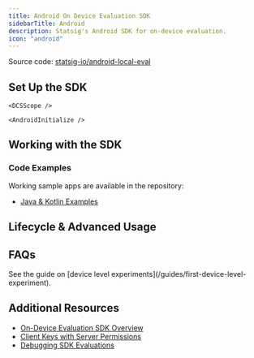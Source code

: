 ```yaml
---
title: Android On Device Evaluation SDK
sidebarTitle: Android
description: Statsig's Android SDK for on-device evaluation.
icon: "android"
---
```





<Callout icon="github">
Source code: <a href="https://github.com/statsig-io/android-local-eval" target="_blank" rel="noreferrer">statsig-io/android-local-eval</a>
</Callout>

<OnDeviceEvalProsAndCons sdkName="AndroidOnDeviceEvaluations" otherSDKName="Android Precomputed Evaluations SDK" otherSDKLink="/client/Android" />

## Set Up the SDK

<Steps>
  <Step title="Install the SDK">
    <Installation />
    <AndroidInstallation />
  </Step>
  <Step title="Initialize the SDK">
    <Initialization />
    
    <DCSScope />

    <AndroidInitialize />
  </Step>
</Steps>

## Working with the SDK

<checkGateIntro />
<AndroidCheckGate />

<getDynamicConfigIntro />
<AndroidGetConfig />

<getExperimentLayerIntro />
<AndroidGetExperiment />

<logEventIntro />
<AndroidLogEvent />

### Code Examples

Working sample apps are available in the repository:

- [Java & Kotlin Examples](https://github.com/statsig-io/android-local-eval/tree/main/samples)

<statsigUserIntro />

<StatsigUserNotes sdkName="Android" />

<AndroidGlobalUser />

<statsigOptionsIntro />

<AndroidOptions />

## Lifecycle & Advanced Usage

<shuttingDown />
<AndroidShutdown />

<AndroidPostInitSyncing />

<AndroidUsingPersistentValues />

<AndroidLocalOverrides />

## FAQs

<AndroidFaqs />

<AccordionGroup>
  <Accordion title="How do I run experiments for logged out users?">
    See the guide on [device level experiments](/guides/first-device-level-experiment).
  </Accordion>
</AccordionGroup>

## Additional Resources

- [On-Device Evaluation SDK Overview](/client/onDevice)
- [Client Keys with Server Permissions](/sdk-keys/api-keys/#client-keys-with-server-permissions)
- [Debugging SDK Evaluations](/sdk/debugging)
